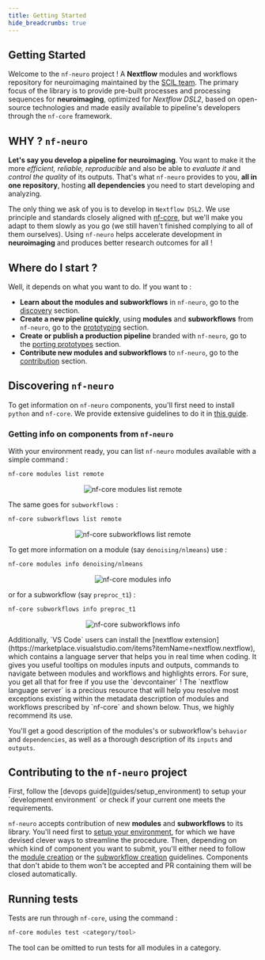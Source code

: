 ```yaml
---
title: Getting Started
hide_breadcrumbs: true
---
```


## Getting Started

Welcome to the `nf-neuro` project ! A **Nextflow** modules and workflows repository for neuroimaging
maintained by the [SCIL team](https://scil-documentation.readthedocs.io/en/latest/). The
primary focus of the library is to provide pre-built processes and processing sequences for
**neuroimaging**, optimized for _Nextflow DSL2_, based on open-source
technologies and made easily available to pipeline's developers through the `nf-core`
framework.

## WHY ? `nf-neuro`

**Let's say you develop a pipeline for neuroimaging**. You want to make it the more _efficient,_
_reliable, reproducible_ and also be able to _evaluate it_ and _control the quality_ of its outputs.
That's what `nf-neuro` provides to you, **all in one repository**, hosting **all dependencies** you
need to start developing and analyzing.

The only thing we ask of you is to develop in `Nextflow DSL2`. We use principle and standards
closely aligned with [nf-core](), but we'll make you adapt to them slowly as you go (we still
haven't finished complying to all of them ourselves). Using `nf-neuro` helps accelerate
development in **neuroimaging** and produces better research outcomes for all !

## Where do I start ?

Well, it depends on what you want to do. If you want to :

- **Learn about the modules and subworkflows** in `nf-neuro`, go to the [discovery](#discovering-nf-neuro) section.
- **Create a new pipeline quickly**, using **modules** and **subworkflows** from `nf-neuro`, go to the
  [prototyping](guides/prototyping) section.
- **Create or publish a production pipeline** branded with `nf-neuro`, go to the
  [porting prototypes](guides/production) section.
- **Contribute new modules and subworkflows** to `nf-neuro`, go to the
  [contribution](guides/modules) section.

## Discovering `nf-neuro`

To get information on `nf-neuro` components, you'll first need to install `python` and `nf-core`. We provide
extensive guidelines to do it in [this guide](/guides/basic_environment).

### Getting info on components from `nf-neuro`

With your environment ready, you can list `nf-neuro` modules available with a simple command :

```bash
nf-core modules list remote
```
<p>
  <figure align="center">
    <img src="/src/assets/images/cli/nfcore_modules_list.png" alt="nf-core modules list remote"/>
  </figure> 
</p>

The same goes for `subworkflows` :

```bash
nf-core subworkflows list remote
```

<p> 
  <figure align="center">
    <img src="/src/assets/images/cli/nfcore_subworkflows_list.png" alt="nf-core subworkflows list remote"/>
  </figure>
</p> 

To get more information on a module (say `denoising/nlmeans`) use :

```bash
nf-core modules info denoising/nlmeans
```

<p>
  <figure align="center">
    <img src="src/assets/images/cli/nfcore_modules_info.png" alt="nf-core modules info"/>
  </figure>
</p> 

or for a subworkflow (say `preproc_t1`) :

```bash
nf-core subworkflows info preproc_t1
```

<p>
  <figure align="center">
    <img src="src/assets/images/cli/nfcore_subworkflows_info.png" alt="nf-core subworkflows info"/>
  </figure>
</p> 

<Callout variant="info" title="Info">
  Additionally, `VS Code` users can install the [nextflow extension](https://marketplace.visualstudio.com/items?itemName=nextflow.nextflow),
  which contains a language server that helps you in real time when coding. It gives you useful tooltips on modules inputs and outputs, commands
  to navigate between modules and workflows and highlights errors. For sure, you get all that for free if you use the `devcontainer` !
</Callout>

<Callout variant="warning" title="Important">
  The `nextflow language server` is a precious resource that will help you resolve most exceptions existing within the metadata
  description of modules and workflows prescribed by `nf-core` and shown below. Thus, we highly recommend its use.
</Callout>

You'll get a good description of the modules's or subworkflow's `behavior` and `dependencies`, as well as a
thorough description of its `inputs` and `outputs`.

## Contributing to the `nf-neuro` project

<Callout variant="warning" title="Important">
  First, follow the [devops guide](guides/setup_environment) to setup your
  `development environment` or check if your current one meets the requirements.
</Callout>

`nf-neuro` accepts contribution of new **modules** and **subworkflows** to its library. You'll need first to
[setup your environment](guides/setup_environment), for which we have devised clever ways to streamline the procedure.
Then, depending on which kind of component you want to submit, you'll either need to follow the [module creation](/guides/modules)
or the [subworkflow creation](guides/subworkflows) guidelines. Components that don't abide to them won't be accepted
and PR containing them will be closed automatically.

## Running tests

Tests are run through `nf-core`, using the command :

```bash
nf-core modules test <category/tool>
```

The tool can be omitted to run tests for all modules in a category.
